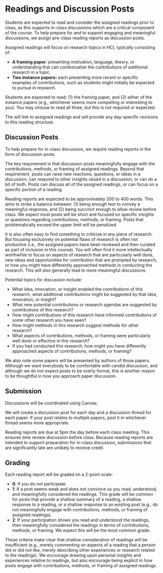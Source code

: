 
# Readings and Discussion Posts

Students are expected to read and consider the assigned readings prior to class,
as this supports in-class discussions which are a critical component of the course.
To help prepare for and to support engaging and meaningful discussions,
we assign pre-class reading reports as discussion posts.

Assigned readings will focus on research topics in HCI, typically consisting of:

- **A framing paper**:
  presenting motivation, language, theory, or understanding
  that can contextualize the contributions of additional research in a topic.
- **Two instance papers:**
  each presenting more recent or specific examples of contributions,
  such as students might initially be expected to pursue in research.

Students are expected to read:
(1) the framing paper, and
(2) either of the instance papers (e.g., whichever seems more compelling or interesting to you).
You may choose to read all three, but this is not required or expected.

The <SiteLink linkKey={SiteLinks.calendarTop} /> will link to assigned readings
and will provide any day-specific revisions to this reading structure.

## Discussion Posts

To help prepare for in-class discussion, we require reading reports in the form of discussion posts.

The key requirement is that discussion posts meaningfully engage with the contributions, methods, or framing of assigned readings.
Beyond that requirement, posts can raise new reactions, questions, or ideas in a discussion,
can respond to other insights raised in a discussion, or can do a bit of both.
Posts can discuss all of the assigned readings, or can focus on a specific portion of a reading.

Reading reports are expected to be approximately 200 to 400 words. This aims to strike a balance between:
(1) being enough text to convey a meaningful response, and
(2) being succinct enough to allow review before class.
We expect most posts will be short and focused on specific insights or questions regarding contributions, methods, or framing.
Posts that problematically exceed the upper limit will be penalized.

It is also often easy to find something to criticize in any piece of research.
But focusing exclusively on potential flaws of research is often not productive
(i.e., the assigned papers have been reviewed and then curated as part of inclusion in this course).
You will often find it more intellectually worthwhile to focus on aspects of research that are particularly well done,
new ideas and opportunities for contribution that are prompted by research,
or how you might have differently approached methods in conducting the research.
This will also generally lead to more meaningful discussions.

Potential topics for discussion include:

- What idea, innovation, or insight enabled the contributions of this research,
  what additional contributions might be suggested by that idea, innovation, or insight?
- What new potential contributions or research agendas are suggested by contributions of this research?
- How might contributions of this research have informed contributions of some other research you have seen?
- How might methods in this research suggest methods for other research?
- What aspects of contributions, methods, or framing were particularly well done or effective in this research?
- If you had conducted this research, how might you have differently approached aspects of contributions, methods, or framing?

We also note some papers will be presented by authors of those papers.
Although we want everybody to be comfortable with candid discussion,
and although we do not expect posts to be overly formal,
this is another reason to be thoughtful in how you approach paper discussion.

## Submission

Discussions will be coordinated using Canvas:

<CourseDataLink linkKey={courseData.linkCanvasDiscussion} outerComponent="p"/>

We will create a discussion post for each day and a discussion thread for each paper.
If your post relates to multiple papers, post it in whichever thread seems more appropriate.

Reading reports are due at 5pm the day before each class meeting.
This ensures time review discussion before class.
Because reading reports are intended to support preparation for in-class discussion,
submissions that are significantly late are unlikely to receive credit.

## Grading

Each reading report will be graded on a 2-point scale:

- **0**: If you do not participate.
- **1**: If a post seems weak and does not convince us you read, understood, and meaningfully considered the readings.
         This grade will be common for posts that provide a shallow summary of a reading,
         a shallow response to a reading, or a shallow response to an existing post
         (e.g., do not meaningfully engage with contributions, methods, or framing of assigned readings).
- **2**: If your participation shows you read and understood the readings,
         then meaningfully considered the readings in terms of contributions, methods, or framing.
         We expect this will be the most common grade.

These criteria make clear that shallow consideration of readings will be insufficient
(e.g., merely commenting on aspects of a reading that a person did or did not like,
merely describing other experiences or research related to the readings).
We encourage drawing upon personal insights and experiences relative to readings,
but also encourage being explicit in how posts engage with contributions, methods, or framing of assigned readings.

